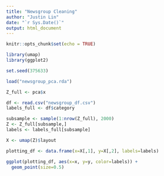 ```yaml
---
title: "Newsgroup Cleaning"
author: "Justin Lin"
date: "`r Sys.Date()`"
output: html_document
---
```


```r
knitr::opts_chunk$set(echo = TRUE)

library(umap)
library(ggplot2)

set.seed(375633)
```

```r
load("newsgroup_pca.rda")
```

```r
Z_full <- pca$x

df <- read.csv("newsgroup_df.csv")
labels_full <- df$category
```

```r
subsample <- sample(1:nrow(Z_full), 2000)
Z <- Z_full[subsample,]
labels <- labels_full[subsample]
```

```r
X <- umap(Z)$layout
```

```r
plotting_df <- data.frame(x=X[,1], y=X[,2], labels=labels)

ggplot(plotting_df, aes(x=x, y=y, color=labels)) +
  geom_point(size=0.5)
```